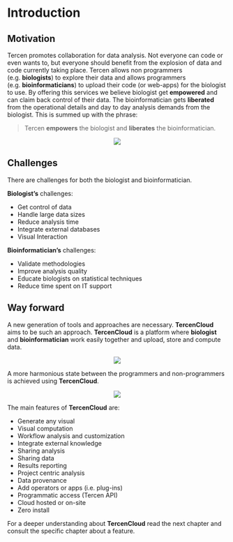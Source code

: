# Introduction

## Motivation {-}

Tercen  promotes collaboration for data analysis. Not everyone can code or even wants to,  but everyone should benefit from the explosion of data and code currently taking place.
Tercen allows non programmers (e.g. __biologists__) to explore their data and allows programmers (e.g. __bioinformaticians__) to upload their code (or web-apps) for the biologist to use. By offering this services we believe biologist get __empowered__ and can claim back control of their data. The bioinformatician gets __liberated__ from the operational details and  day to day analysis demands from the biologist. This is summed up with the phrase:

> Tercen __empowers__ the biologist and __liberates__ the bioinformatician.

<center>![](images/stairs.png)</center>


## Challenges {-}

There are challenges for both the biologist and bioinformatician.

__Biologist's__ challenges:

* Get control of data
* Handle large data sizes
* Reduce analysis time
* Integrate external databases
* Visual Interaction

__Bioinformatician's__ challenges:

* Validate methodologies
* Improve analysis quality
* Educate biologists on statistical techniques
* Reduce time spent on IT support


## Way forward {-}

A new generation of tools and approaches are necessary. __TercenCloud__ aims to be such an approach. __TercenCloud__ is a platform where __biologist__ and __bioinformatician__ work easily together and upload, store and compute data.

<center>![](images/tercencloud.png)</center>

A more harmonious state between the programmers and non-programmers is achieved using __TercenCloud__.

<center>![](images/harmony.png)</center>

The main features of __TercenCloud__ are:

* Generate any visual
* Visual computation
* Workflow analysis and customization
* Integrate external knowledge
* Sharing analysis
* Sharing data
* Results reporting
* Project centric analysis
* Data provenance
* Add operators or apps (i.e. plug-ins)
* Programmatic access (Tercen API)
* Cloud hosted or on-site
* Zero install


For a deeper understanding about __TercenCloud__ read the next chapter and consult the specific chapter about a feature.
